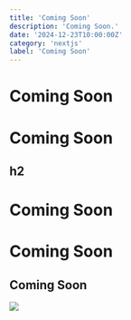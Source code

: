 ```yaml
---
title: 'Coming Soon'
description: 'Coming Soon.'
date: '2024-12-23T10:00:00Z'
category: 'nextjs'
label: 'Coming Soon'
---
```


# Coming Soon


# Coming Soon

## h2


# Coming Soon

  
# Coming Soon

## Coming Soon




![](/images/posts/pnpm-install-cli/01.png)



